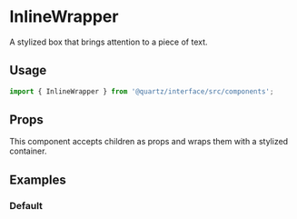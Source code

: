 
# InlineWrapper

A stylized box that brings attention to a piece of text.

## Usage

```js
import { InlineWrapper } from '@quartz/interface/src/components';
```

## Props

This component accepts children as props and wraps them with a stylized container.

## Examples

### Default
<Preview>
	<Story id="inlinewrapper--default" />
</Preview>
